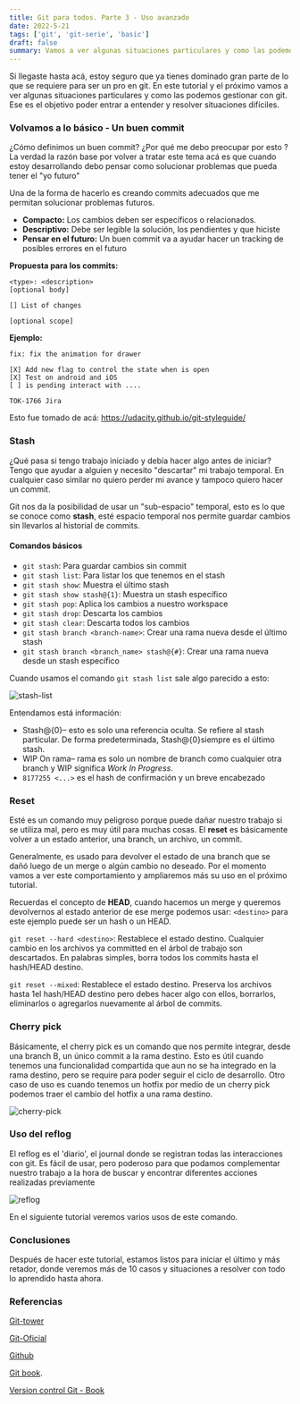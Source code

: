 ```yaml
---
title: Git para todos. Parte 3 - Uso avanzado
date: 2022-5-21
tags: ['git', 'git-serie', 'basic']
draft: false
summary: Vamos a ver algunas situaciones particulares y como las podemos gestionar con git
---
```


Si llegaste hasta acá, estoy seguro que ya tienes dominado gran parte de lo que se requiere para ser un pro en git.
En este tutorial y el próximo vamos a ver algunas situaciones particulares y como las podemos gestionar con git.
Ese es el objetivo poder entrar a entender y resolver situaciones difíciles.

<TOCInline toc={props.toc} exclude="Contenido|GIT" fromHeading={3} toHeading={4} asDisclosure />

### Volvamos a lo básico - Un buen commit

¿Cómo definimos un buen commit? ¿Por qué me debo preocupar por esto ?
La verdad la razón base por volver a tratar este tema acá es que cuando estoy desarrollando debo pensar como solucionar problemas que pueda tener el "yo futuro"

Una de la forma de hacerlo es creando commits adecuados que me permitan solucionar problemas futuros.

- **Compacto:** Los cambios deben ser específicos o relacionados.
- **Descriptivo:** Debe ser legible la solución, los pendientes y que hiciste
- **Pensar en el futuro:** Un buen commit va a ayudar hacer un tracking de posibles errores en el futuro

**Propuesta para los commits:**

```
<type>: <description>
[optional body]

[] List of changes

[optional scope]
```

**Ejemplo:**

```
fix: fix the animation for drawer

[X] Add new flag to control the state when is open
[X] Test on android and iOS
[ ] is pending interact with ....

TOK-1766 Jira

```

Esto fue tomado de acá: https://udacity.github.io/git-styleguide/

### Stash

¿Qué pasa si tengo trabajo iniciado y debía hacer algo antes de iniciar?
Tengo que ayudar a alguien y necesito "descartar" mi trabajo temporal. En cualquier caso similar no quiero perder mi avance y tampoco quiero hacer un commit.

Git nos da la posibilidad de usar un "sub-espacio" temporal, esto es lo que se conoce como **stash**, esté espacio temporal nos permite guardar cambios sin llevarlos al historial de commits.

#### Comandos básicos

- `git stash`: Para guardar cambios sin commit
- `git stash list`: Para listar los que tenemos en el stash
- `git stash show`: Muestra el último stash
- `git stash show stash@{1}`: Muestra un stash específico
- `git stash pop`: Aplica los cambios a nuestro workspace
- `git stash drop`: Descarta los cambios
- `git stash clear`: Descarta todos los cambios
- `git stash branch <branch-name>`: Crear una rama nueva desde el último stash
- `git stash branch <branch_name> stash@{#}`: Crear una rama nueva desde un stash específico

Cuando usamos el comando `git stash list` sale algo parecido a esto:

![stash-list](/static/images/git/git-advance/stash-list.png)

Entendamos está información:

- Stash@{0}– esto es solo una referencia oculta. Se refiere al stash particular. De forma predeterminada, Stash@{0}siempre es el último stash.
- WIP On rama– rama es solo un nombre de branch como cualquier otra branch y WIP significa _Work In Progress_.
- `8177255 <...>` es el hash de confirmación y un breve encabezado

### Reset

Esté es un comando muy peligroso porque puede dañar nuestro trabajo si se utiliza mal, pero es muy útil para muchas cosas.
El **reset** es básicamente volver a un estado anterior, una branch, un archivo, un commit.

Generalmente, es usado para devolver el estado de una branch que se dañó luego de un merge o algún cambio no deseado. Por el momento vamos a ver este comportamiento y ampliaremos más su uso en el próximo tutorial.

Recuerdas el concepto de **HEAD**, cuando hacemos un merge y queremos devolvernos al estado anterior de ese merge podemos usar:
`<destino>` para este ejemplo puede ser un hash o un HEAD.

`git reset --hard <destino>`: Restablece el estado destino. Cualquier cambio en los archivos ya committed en el árbol de trabajo son descartados. En palabras simples, borra todos los commits hasta el hash/HEAD destino.

`git reset --mixed`: Restablece el estado destino. Preserva los archivos hasta 1el hash/HEAD destino pero debes hacer algo con ellos, borrarlos, eliminarlos o agregarlos nuevamente al árbol de commits.

### Cherry pick

Básicamente, el cherry pick es un comando que nos permite integrar, desde una branch B, un único commit a la rama destino. Esto es útil cuando tenemos una funcionalidad compartida que aun no se ha integrado en la rama destino, pero se require para poder seguir el ciclo de desarrollo.
Otro caso de uso es cuando tenemos un hotfix por medio de un cherry pick podemos traer el cambio del hotfix a una rama destino.

![cherry-pick](/static/images/git/git-advance/cherry-pick.png)

### Uso del reflog

El reflog es el 'diario', el journal donde se registran todas las interacciones con git.
Es fácil de usar, pero poderoso para que podamos complementar nuestro trabajo a la hora de buscar y encontrar diferentes acciones realizadas previamente

![reflog](/static/images/git/git-advance/reflog.png)

En el siguiente tutorial veremos varios usos de este comando.

### Conclusiones

Después de hacer este tutorial, estamos listos para iniciar el último y más retador, donde veremos más de 10 casos y situaciones a resolver con todo lo aprendido hasta ahora.

### Referencias

[Git-tower](https://www.git-tower.com/learn/git/ebook)

[Git-Oficial](https://git-scm.com/)

[Github](https://lab.github.com/)

[Git book](https://git-scm.com/book/es/v2).

[Version control Git - Book](https://books.google.com.co/books/about/Version_Control_with_Git.html?id=qIucp61eqAwC&redir_esc=y)

&nbsp;
&nbsp;
&nbsp;

```

```
